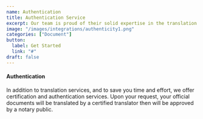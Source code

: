 ```yaml
---
name: Authentication
title: Authentication Service
excerpt: Our team is proud of their solid expertise in the translation industry.
image: "/images/integrations/authenticity1.png"
categories: ["Document"]
button:
  label: Get Started
  link: "#"
draft: false
---
```


#### Authentication

In addition to translation services, and to save you time and effort, we offer certification and authentication services. Upon your request, your official documents will be translated by a certified translator then will be approved by a notary public.